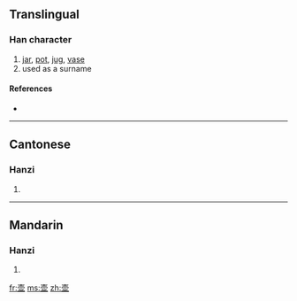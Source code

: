 {{also|壺}}
==Translingual==

===Han character===
{{Han char|rn=33|rad=士|as=07|sn=10|four=|canj=土月廿金 (GBTC)}}

# [[jar]], [[pot]], [[jug]], [[vase]]
# used as a surname

====References====
* {{Han ref|kx=0243.071|hdz=10447.060|uh=58F6|ud=22774}}

----

==Cantonese==

===Hanzi===
{{yue-hanzi|jyut=|y=wu4|tra=壺}}

# {{defn|Cantonese|sort=士07}}

----

==Mandarin==

===Hanzi===
{{cmn-hanzi|tra=壺|pin=[[hú]] ([[hu2]])|wg=hu<sup>2</sup>}}

# {{defn|Mandarin|sort=士07}}

[[fr:壶]]
[[ms:壶]]
[[zh:壶]]